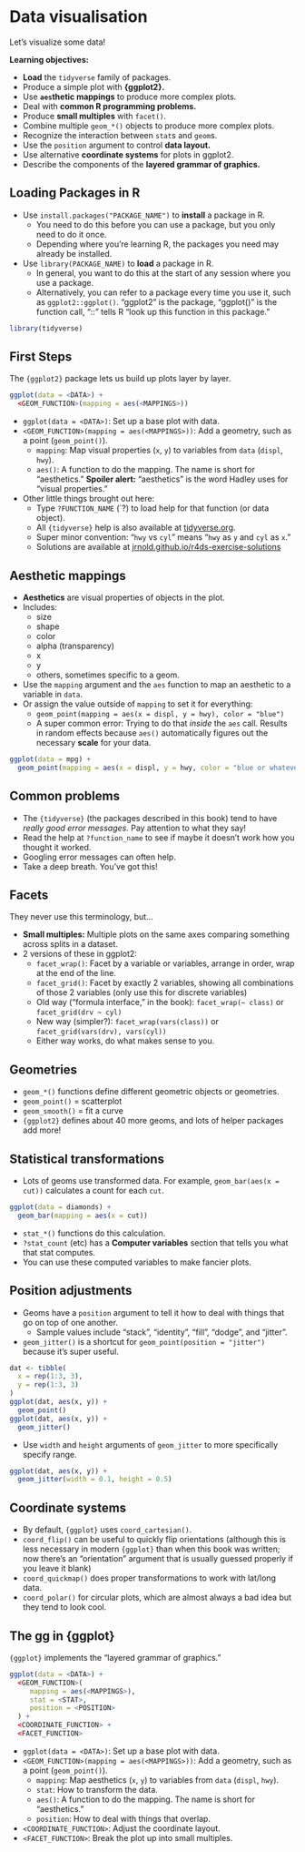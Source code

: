 # Data visualisation

Let's visualize some data!

**Learning objectives:**

- **Load** the `tidyverse` family of packages.
- Produce a simple plot with **{ggplot2}.**
- Use **`aes`thetic mappings** to produce more complex plots.
- Deal with **common R programming problems.**
- Produce **small multiples** with `facet()`.
- Combine multiple `geom_*()` objects to produce more complex plots.
- Recognize the interaction between `stat`s and `geom`s.
- Use the `position` argument to control **data layout.**
- Use alternative **coordinate systems** for plots in ggplot2.
- Describe the components of the **layered grammar of graphics.**

## Loading Packages in R

- Use `install.packages("PACKAGE_NAME")` to **install** a package in R.
  - You need to do this before you can use a package, but you only need to do it once.
  - Depending where you're learning R, the packages you need may already be installed.
- Use `library(PACKAGE_NAME)` to **load** a package in R.
  - In general, you want to do this at the start of any session where you use a package.
  - Alternatively, you can refer to a package every time you use it, such as `ggplot2::ggplot()`. "ggplot2" is the package, "ggplot()" is the function call, "::" tells R "look up this function in this package."

```r
library(tidyverse)
```

## First Steps

The `{ggplot2}` package lets us build up plots layer by layer.

```r
ggplot(data = <DATA>) + 
  <GEOM_FUNCTION>(mapping = aes(<MAPPINGS>))
```

- `ggplot(data = <DATA>)`: Set up a base plot with data.
- `<GEOM_FUNCTION>(mapping = aes(<MAPPINGS>))`: Add a geometry, such as a point (`geom_point()`).
  - `mapping`: Map visual properties (`x`, `y`) to variables from `data` (`displ`, `hwy`).
  - `aes()`: A function to do the mapping. The name is short for "aesthetics." **Spoiler alert:** "aesthetics" is the word Hadley uses for "visual properties."
- Other little things brought out here:
  - Type `?FUNCTION_NAME` (`?) to load help for that function (or data object).
  - All `{tidyverse}` help is also available at [tidyverse.org](https://www.tidyverse.org/).
  - Super minor convention: "`hwy` vs `cyl`" means "`hwy` as `y` and `cyl` as `x`." 
  - Solutions are available at [jrnold.github.io/r4ds-exercise-solutions](https://jrnold.github.io/r4ds-exercise-solutions/)


## Aesthetic mappings

- **Aesthetics** are visual properties of objects in the plot.
- Includes:
  - size
  - shape
  - color
  - alpha (transparency)
  - x
  - y
  - others, sometimes specific to a geom.
- Use the `mapping` argument and the `aes` function to map an aesthetic to a variable in `data`.
- Or assign the value outside of `mapping` to set it for everything:
  - `geom_point(mapping = aes(x = displ, y = hwy), color = "blue")`
  - A super common error: Trying to do that *inside* the `aes` call. Results in random effects because `aes()` automatically figures out the necessary **scale** for your data.
  
```r
ggplot(data = mpg) + 
  geom_point(mapping = aes(x = displ, y = hwy, color = "blue or whatever"))
```

## Common problems

- The `{tidyverse}` (the packages described in this book) tend to have *really good error messages.* Pay attention to what they say!
- Read the help at `?function_name` to see if maybe it doesn't work how you thought it worked.
- Googling error messages can often help.
- Take a deep breath. You've got this!

## Facets

They never use this terminology, but...

- **Small multiples:** Multiple plots on the same axes comparing something across splits in a dataset.
- 2 versions of these in ggplot2:
  - `facet_wrap()`: Facet by a variable or variables, arrange in order, wrap at the end of the line.
  - `facet_grid()`: Facet by exactly 2 variables, showing all combinations of those 2 variables (only use this for discrete variables)
  - Old way ("formula interface," in the book): `facet_wrap(~ class)` or `facet_grid(drv ~ cyl)`
  - New way (simpler?): `facet_wrap(vars(class))` or `facet_grid(vars(drv), vars(cyl))`
  - Either way works, do what makes sense to you.

## Geometries

- `geom_*()` functions define different geometric objects or geometries.
- `geom_point()` = scatterplot
- `geom_smooth()` = fit a curve
- `{ggplot2}` defines about 40 more geoms, and lots of helper packages add more!

## Statistical transformations

- Lots of geoms use transformed data. For example, `geom_bar(aes(x = cut))` calculates a count for each `cut`.

```r
ggplot(data = diamonds) + 
  geom_bar(mapping = aes(x = cut))
```

- `stat_*()` functions do this calculation.
- `?stat_count` (etc) has a **Computer variables** section that tells you what that stat computes.
- You can use these computed variables to make fancier plots.

## Position adjustments

- Geoms have a `position` argument to tell it how to deal with things that go on top of one another.
  - Sample values include "stack", "identity", "fill", "dodge", and "jitter".
- `geom_jitter()` is a shortcut for `geom_point(position = "jitter")` because it's super useful.

```r
dat <- tibble(
  x = rep(1:3, 3),
  y = rep(1:3, 3)
)
ggplot(dat, aes(x, y)) +
  geom_point()
ggplot(dat, aes(x, y)) +
  geom_jitter()
```

- Use `width` and `height` arguments of `geom_jitter` to more specifically specify range.

```r
ggplot(dat, aes(x, y)) +
  geom_jitter(width = 0.1, height = 0.5)
```

## Coordinate systems

- By default, `{ggplot}` uses `coord_cartesian()`.
- `coord_flip()` can be useful to quickly flip orientations (although this is less necessary in modern `{ggplot}` than when this book was written; now there's an "orientation" argument that is usually guessed properly if you leave it blank)
- `coord_quickmap()` does proper transformations to work with lat/long data.
- `coord_polar()` for circular plots, which are almost always a bad idea but they tend to look cool.

## The gg in {ggplot}

`{ggplot}` implements the "layered grammar of graphics."

```r
ggplot(data = <DATA>) + 
  <GEOM_FUNCTION>(
     mapping = aes(<MAPPINGS>),
     stat = <STAT>, 
     position = <POSITION>
  ) +
  <COORDINATE_FUNCTION> +
  <FACET_FUNCTION>
```

- `ggplot(data = <DATA>)`: Set up a base plot with data.
- `<GEOM_FUNCTION>(mapping = aes(<MAPPINGS>))`: Add a geometry, such as a point (`geom_point()`).
  - `mapping`: Map aesthetics (`x`, `y`) to variables from `data` (`displ`, `hwy`).
  - `stat`: How to transform the data.
  - `aes()`: A function to do the mapping. The name is short for "aesthetics."
  - `position`: How to deal with things that overlap.
- `<COORDINATE_FUNCTION>`: Adjust the coordinate layout.
- `<FACET_FUNCTION>`: Break the plot up into small multiples.
